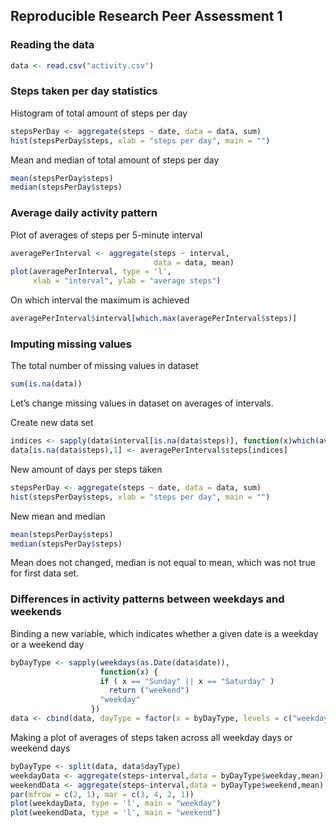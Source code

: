 ## Reproducible Research Peer Assessment 1

### Reading the data
 
```r
data <- read.csv("activity.csv")
```
 
### Steps taken per day statistics
 
Histogram of total amount of steps per day
```r
stepsPerDay <- aggregate(steps ~ date, data = data, sum)
hist(stepsPerDay$steps, xlab = "steps per day", main = "")
```
 
Mean and median of total amount of steps per day
```r
mean(stepsPerDay$steps)
median(stepsPerDay$steps)
```
 
### Average daily activity pattern
 
Plot of averages of steps per 5-minute interval
```r
averagePerInterval <- aggregate(steps ~ interval, 
                                data = data, mean)
plot(averagePerInterval, type = 'l',
     xlab = "interval", ylab = "average steps")
```
 
On which interval the maximum is achieved
```r
averagePerInterval$interval[which.max(averagePerInterval$steps)]
```
 
### Imputing missing values
 
The total number of missing values in dataset
```r
sum(is.na(data))
```
 
Let's change missing values in dataset on averages of intervals.
 
Create new data set
```r
indices <- sapply(data$interval[is.na(data$steps)], function(x)which(averagePerInterval$interval == x))
data[is.na(data$steps),1] <- averagePerInterval$steps[indices]
```
 
New amount of days per steps taken
```r
stepsPerDay <- aggregate(steps ~ date, data = data, sum)
hist(stepsPerDay$steps, xlab = "steps per day", main = "")
```
 
New mean and median
```r
mean(stepsPerDay$steps)
median(stepsPerDay$steps)
```
 
Mean does not changed, median is not equal to mean, which was not true for first data set.
 
### Differences in activity patterns between weekdays and weekends
 
Binding a new variable, which indicates whether a given date is a weekday or a weekend day
```r
byDayType <- sapply(weekdays(as.Date(data$date)),
                    function(x) {
                    if ( x == "Sunday" || x == "Saturday" )
                      return ("weekend")
                    "weekday"
                  })
data <- cbind(data, dayType = factor(x = byDayType, levels = c("weekday", "weekend")))
```
 
Making a plot of averages of steps taken across all weekday days or weekend days
```r
byDayType <- split(data, data$dayType)
weekdayData <- aggregate(steps~interval,data = byDayType$weekday,mean)
weekendData <- aggregate(steps~interval,data = byDayType$weekend,mean)
par(mfrow = c(2, 1), mar = c(3, 4, 2, 1))
plot(weekdayData, type = 'l', main = "weekday")
plot(weekendData, type = 'l', main = "weekend")
```